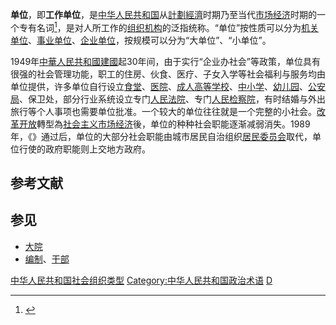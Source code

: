 {{Otheruses|other=度量衡的单位|计量单位}}
{{Globalize|time=2022-03-02T17:14:17+00:00}}
'''单位'''，即'''工作单位'''，是[[中华人民共和国|中华人民共和国]]从[[計劃經濟|計劃經濟]]时期乃至当代[[社会主义市场经济|市场经济]]时期的一个专有名词<ref>{{cite journal|title=中国城市单位大院的空间性及其变化：北京京棉二厂的案例|url=http://www.cqvip.com/qk/96357a/200905/31780223.html|journal=《国际城市规划》|date=2009|issue=5|author=张艳,柴彦威,周千钧|subscription=yes|8=|access-date=2020-08-26|archive-date=2021-04-26|archive-url=https://web.archive.org/web/20210426093015/http://www.cqvip.com/qk/96357a/200905/31780223.html}}</ref>，是对人所工作的[[社會組織|组织]][[机构|机构]]的泛指统称。“单位”按性质可以分为[[政府|机关单位]]、[[事业单位|事业单位]]、[[国有企业|企业单位]]，按规模可以分为“大单位”、“小单位”。

1949年[[中華人民共和國建國|中華人民共和國建國]]起30年间，由于实行“企业办社会”等政策，单位具有很强的社会管理功能，职工的住房、伙食、医疗、子女入学等社会福利与服务均由单位提供，许多单位自行设立[[食堂|食堂]]、[[医院|医院]]、[[成人高等学校|成人高等学校]]、[[中小学|中小学]]、[[幼儿园|幼儿园]]、[[公安局|公安局]]、保卫处，部分行业系统设立专门[[人民法院|人民法院]]、专门[[人民检察院|人民检察院]]，有时结婚与外出旅行等个人事项也需要单位批准。一个较大的单位往往就是一个完整的小社会。[[改革开放|改革开放]]轉型為[[社会主义市场经济|社会主义市场经济]]後，单位的种种社会职能逐渐减弱消失。1989年，《{{s|中华人民共和国城市居民委员会组织法}}》通过后，单位的大部分社会职能由城市居民自治组织[[居民委员会|居民委员会]]取代，单位行使的政府职能则上交地方政府。

== 参考文献 ==
{{Reflist}}

== 参见 ==
* [[大院|大院]]
* [[编制|编制]]、[[干部|干部]]

[[Category:中华人民共和国社会组织类型|]]
[[Category:中华人民共和国政治术语|Category:中华人民共和国政治术语]]
[[Category:汉语外来词|D]]
{{Organization-stub}}
